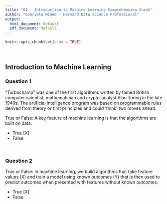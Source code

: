 ```yaml
---
title: "01 - Introduction to Machine Learning Comprehension Check"
author: "Gabriele Mineo - Harvard Data Science Professional"
output:
  html_document: default
  pdf_document: default
---
```


```r
knitr::opts_chunk$set(echo = TRUE)
```

<br/>

## **Introduction to Machine Learning**
### **Question 1**

"Turbochamp" was one of the first algorithms written by famed British computer scientist, mathematician and crypto-analyst Alan Turing in the late 1940s. The artificial intelligence program was based on programmable rules derived from theory or first principles and could 'think' two moves ahead.

True or False: A key feature of machine learning is that the algorithms are built on data.

- True [X]
- False

<br/>

### **Question 2**

True or False: In machine learning, we build algorithms that take feature values (X) and train a model using known outcomes (Y) that is then used to predict outcomes when presented with features without known outcomes.

- True [X]
- False
